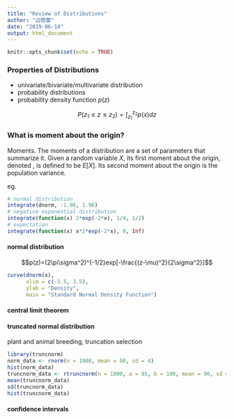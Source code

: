 ```yaml
---
title: "Review of Distributions"
author: "边蓓蕾"
date: "2019-06-14"
output: html_document
---
```


```r
knitr::opts_chunk$set(echo = TRUE)
```

### Properties of Distributions

- univariate/bivariate/multivariate distribution
- probability distributions
- probability density function $p(z)$

$$P(z_{1}\leq z \leq z_{2})=\int_{z_{1}}^{z_{2}}p(x)dz$$

### What is moment about the origin?

Moments. The moments of a distribution are a set of parameters that summarize it. Given a random variable $X$, its first moment about the origin, denoted , is defined to be $E[X]$. Its second moment about the origin is the population variance.

eg.

```r
# normal distribution
integrate(dnorm, -1.96, 1.96)
# negative exponential distribution
integrate(function(x) 2*exp(-2*x), 1/4, 1/2)
# expectation
integrate(function(x) x*2*exp(-2*x), 0, Inf)
```

#### normal distribution

$$p(z)=(2\pi\sigma^2)^{-1/2}exp[-\frac{(z-\mu)^2}{2\sigma^2}]$$

```r
curve(dnorm(x),
      xlim = c(-3.5, 3.5),
      ylab = "Density", 
      main = "Standard Normal Density Function")
```

#### central limit theorem

#### truncated normal distribution
plant and animal breeding, truncation selection
```r
library(truncnorm)
norm_data <- rnorm(n = 1000, mean = 90, sd = 4)
hist(norm_data)
truncnorm_data <- rtruncnorm(n = 1000, a = 85, b = 100, mean = 90, sd = 4)
mean(truncnorm_data)
sd(truncnorm_data)
hist(truncnorm_data)
```

#### confidence intervals